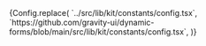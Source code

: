 

<Meta title="Docs/Config" />

<Markdown>
    {Config.replace(
        `../src/lib/kit/constants/config.tsx`,
        `https://github.com/gravity-ui/dynamic-forms/blob/main/src/lib/kit/constants/config.tsx`,
    )}
</Markdown>
